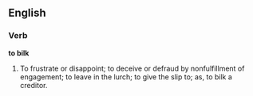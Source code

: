 ==English==

===Verb===

'''to bilk'''

#To frustrate or disappoint; to deceive or defraud by nonfulfillment of engagement; to leave in the lurch; to give the slip to; as, to bilk a creditor.